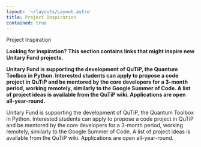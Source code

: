 ```yaml
---
layout: '~/layouts/Layout.astro'
title: Project Inspiration
contained: true
---
```



<PageIntro onlyTitle spacingBelow="large">
  Project Inspiration
</PageIntro>

**Looking for inspiration? This section contains links that might inspire new Unitary Fund projects.**

**Unitary Fund is supporting the development of QuTiP, the Quantum Toolbox in Python. Interested students can apply to propose a code project in QuTiP and be mentored by the core developers for a 3-month period, working remotely, similarly to the Google Summer of Code. A list of project ideas is available from the QuTiP wiki. Applications are open all-year-round.**

Unitary Fund is supporting the development of QuTiP, the Quantum Toolbox in Python. Interested students can apply to propose a code project in QuTiP and be mentored by the core developers for a 3-month period, working remotely, similarly to the Google Summer of Code. A list of project ideas is available from the QuTiP wiki. Applications are open all-year-round.
